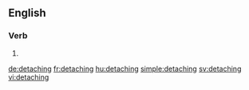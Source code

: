 ==English==

===Verb===
{{head|en}}

# {{present participle of|detach}}

[[de:detaching]]
[[fr:detaching]]
[[hu:detaching]]
[[simple:detaching]]
[[sv:detaching]]
[[vi:detaching]]
